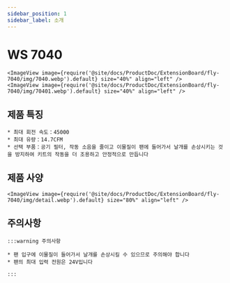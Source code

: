 ```yaml
---
sidebar_position: 1
sidebar_label: 소개
---
```


# WS 7040

    <ImageView image={require('@site/docs/ProductDoc/ExtensionBoard/fly-7040/img/7040.webp').default} size="40%" align="left" />
    <ImageView image={require('@site/docs/ProductDoc/ExtensionBoard/fly-7040/img/70401.webp').default} size="40%" align="left" />


## 제품 특징

    * 최대 회전 속도：45000
    * 최대 유량：14.7CFM
    * 선택 부품：공기 필터, 작동 소음을 줄이고 이물질이 팬에 들어가서 날개를 손상시키는 것을 방지하여 키트의 작동을 더 조용하고 안정적으로 만듭니다

## 제품 사양

    <ImageView image={require('@site/docs/ProductDoc/ExtensionBoard/fly-7040/img/detail.webp').default} size="80%" align="left" />

## 주의사항

    :::warning 주의사항

    * 팬 입구에 이물질이 들어가서 날개를 손상시킬 수 있으므로 주의해야 합니다
    * 팬의 최대 입력 전원은 24V입니다

    :::
